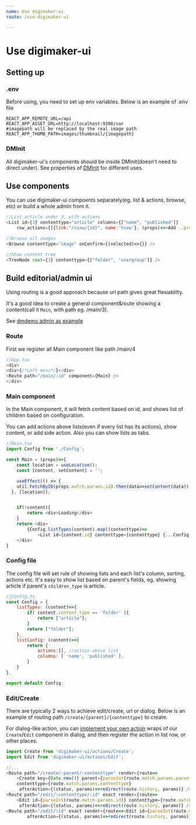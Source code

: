 ```yaml
---
name: Use digimaker-ui
route: /use-digimaker-ui

---
```



# Use digimaker-ui

## Setting up

### .env
Before using, you need to set up env variables. Below is an example of .env file
```
REACT_APP_REMOTE_URL=/api
REACT_APP_ASSET_URL=http://localhost:9200/var
#imagepath will be replaced by the real image path
REACT_APP_THUMB_PATH=images/thumbnail/{imagepath}
```

### DMInit
All digimaker-ui's components should be inside DMInit(doesn't need to direct under). See properties of [DMInit](../DMInit) for different uses.

## Use components
You can use digimaker-ui compoents separately(eg. list & actions, browse, etc) or build a whole admin from it.
```js
//List article under 3, with actions
<List id={3} contenttype="article" columns={["name", "published"]} 
    row_actions={[{link:"/view/{id}", name:'View'}, (props)=><Add ..props />]} />

//browse all images
<Browse contenttype="image" onConfirm={(selected)=>{}} />

//Show content tree
<TreeNode root={3} contenttype={["folder", "usergroup"]} />
```

## Build editorial/admin ui

Using routing is a good approach because url path gives great flexiablilty.

It's a good idea to create a general component&route showing a content(call it `Main`, with path eg. /main/3).

See [dmdemo admin as example](./)

### Route
First we register all Main component like path /main/4
```js
//App.tsx
<div>
<div>{/*Left menu*/}</div>
<Route path="/main/:id" component={Main} />
</div>
```

### Main component
In the Main component, it will fetch content based on id, and shows list of children based on configuration.


<Hint type="info" variant="outer">
You can add actions above lists(even if every list has its actions), show content, or add side action. Also you can show lists as tabs.
</Hint>

```js
//Main.tsx
import Config from './Config';

const Main = (props)=>{
    const location = useLocation();
    const [content, setContent] = '';

    useEffect(() => {
    util.FetchByID(props.match.params.id).then(data=>setContent(data));
  }, [location]);


    if(!content){
        return <div>Loading</div>
    }
    return <div>
        {Config.listTypes(content).map((contenttype)=>
            <List id={content.id} contenttype={contenttype} {...Config.listConfig(content)} /> )}
    </div>
}
```

### Config file
The config file will set rule of showing lists and each list's column, sorting, actions etc. 
<Hint type="info" variant="outer">
It's easy to show list based on parent's fields, eg. showing article if parent's `children_type` is article.
</Hint>

```js
//Config.ts
const Config = {
    listTypes: (content)=>{
        if( content.content_type == 'folder' ){
            return ["article"];
        }
        return ["folder"];
    },
    listConfig: (content)=>{
        return {           
            actions:[], //action above list 
            columns: [ 'name', 'published' ],
        }
    }
},

export default Config;
```

### Edit/Create

There are typically 2 ways to achieve edit/create, url or dialog. Below is an example of routing path `/create/{parent}/{contenttype}` to create.

For dialog-like action, you can [implement your own action](./actions/Implement) wraps of our `Create`/`Edit` component in dialog, and then register the action in list row, or other places.

```js
import Create from 'digimaker-ui/actions/Create';
import Edit from 'digimaker-ui/actions/Edit';

//...
<Route path="/create/:parent/:contenttype" render={route=>
    <Create key={Date.now()} parent={parseInt(route.match.params.parent)} 
    contenttype={route.match.params.contenttype} 
     afterAction={(status, params)=>redirect(route.history, params)} />} />
<Route path="/edit/:contenttype/:id" exact render={route=>
    <Edit id={parseInt(route.match.params.id)} contenttype={route.match.params.contenttype}
     afterAction={(status, params)=>redirect(route.history, params)} />} />
<Route path="/edit/:id" exact render={route=><Edit id={parseInt(route.match.params.id)} 
        afterAction={(status, params)=>redirect(route.history, params)} />} />
```